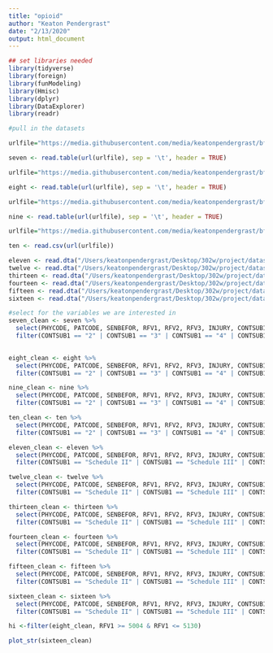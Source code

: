 ```yaml
---
title: "opioid"
author: "Keaton Pendergrast"
date: "2/13/2020"
output: html_document
---
```


```r
## set libraries needed
library(tidyverse)
library(foreign)
library(funModeling)
library(Hmisc)
library(dplyr)
library(DataExplorer)
library(readr)
```

```r
#pull in the datasets

urlfile="https://media.githubusercontent.com/media/keatonpendergrast/bfb/master/2007.tsv"

seven <- read.table(url(urlfile), sep = '\t', header = TRUE)

urlfile="https://media.githubusercontent.com/media/keatonpendergrast/bfb/master/2008.tsv"

eight <- read.table(url(urlfile), sep = '\t', header = TRUE)

urlfile="https://media.githubusercontent.com/media/keatonpendergrast/bfb/master/2009.tsv"

nine <- read.table(url(urlfile), sep = '\t', header = TRUE)

urlfile="https://media.githubusercontent.com/media/keatonpendergrast/bfb/master/2010.csv"

ten <- read.csv(url(urlfile))

eleven <- read.dta("/Users/keatonpendergrast/Desktop/302w/project/datasets/2011.dta")
twelve <- read.dta("/Users/keatonpendergrast/Desktop/302w/project/datasets/2012.dta")
thirteen <- read.dta("/Users/keatonpendergrast/Desktop/302w/project/datasets/2013.dta")
fourteen <- read.dta("/Users/keatonpendergrast/Desktop/302w/project/datasets/2014.dta")
fifteen <- read.dta("/Users/keatonpendergrast/Desktop/302w/project/datasets/2015.dta")
sixteen <- read.dta("/Users/keatonpendergrast/Desktop/302w/project/datasets/2016.dta")
```

```r
#select for the variables we are interested in
seven_clean <- seven %>%
  select(PHYCODE, PATCODE, SENBEFOR, RFV1, RFV2, RFV3, INJURY, CONTSUB1, CONTSUB2, CONTSUB3, CONTSUB4, CONTSUB5, CONTSUB6, CONTSUB7, CONTSUB8, MED1, MED2, MED3, MED4, MED5, MED6, MED7, MED8, NCMED1, NCMED2, NCMED3, NCMED4, NCMED5, NCMED6, NCMED7, NCMED8) %>%
  filter(CONTSUB1 == "2" | CONTSUB1 == "3" | CONTSUB1 == "4" | CONTSUB1 == "5" | CONTSUB1 == "8" | CONTSUB2 == "2" | CONTSUB2 == "3" | CONTSUB2 == "4" | CONTSUB2 == "5" | CONTSUB2 == "8" | CONTSUB3 == "2" | CONTSUB3 == "3" | CONTSUB3 == "4" | CONTSUB3 == "5" | CONTSUB3 == "8" | CONTSUB4 == "2" | CONTSUB4 == "3" | CONTSUB4 == "4" | CONTSUB4 == "5" | CONTSUB4 == "8" | CONTSUB5 == "2" | CONTSUB5 == "3" | CONTSUB5 == "4" | CONTSUB5 == "5" | CONTSUB5 == "8" | CONTSUB6 == "2" | CONTSUB6 == "3" | CONTSUB6 == "4" | CONTSUB6 == "5" | CONTSUB6 == "8" | CONTSUB7 == "2" | CONTSUB7 == "3" | CONTSUB7 == "4" | CONTSUB7 == "5" | CONTSUB7 == "8" | CONTSUB8 == "2" | CONTSUB8 == "3" | CONTSUB8 == "4" | CONTSUB8 == "5" | CONTSUB8 == "8")
  

eight_clean <- eight %>%
  select(PHYCODE, PATCODE, SENBEFOR, RFV1, RFV2, RFV3, INJURY, CONTSUB1, CONTSUB2, CONTSUB3, CONTSUB4, CONTSUB5, CONTSUB6, CONTSUB7, CONTSUB8, MED1, MED2, MED3, MED4, MED5, MED6, MED7, MED8, NCMED1, NCMED2, NCMED3, NCMED4, NCMED5, NCMED6, NCMED7, NCMED8) %>%
  filter(CONTSUB1 == "2" | CONTSUB1 == "3" | CONTSUB1 == "4" | CONTSUB1 == "5" | CONTSUB1 == "8" | CONTSUB2 == "2" | CONTSUB2 == "3" | CONTSUB2 == "4" | CONTSUB2 == "5" | CONTSUB2 == "8" | CONTSUB3 == "2" | CONTSUB3 == "3" | CONTSUB3 == "4" | CONTSUB3 == "5" | CONTSUB3 == "8" | CONTSUB4 == "2" | CONTSUB4 == "3" | CONTSUB4 == "4" | CONTSUB4 == "5" | CONTSUB4 == "8" | CONTSUB5 == "2" | CONTSUB5 == "3" | CONTSUB5 == "4" | CONTSUB5 == "5" | CONTSUB5 == "8" | CONTSUB6 == "2" | CONTSUB6 == "3" | CONTSUB6 == "4" | CONTSUB6 == "5" | CONTSUB6 == "8" | CONTSUB7 == "2" | CONTSUB7 == "3" | CONTSUB7 == "4" | CONTSUB7 == "5" | CONTSUB7 == "8" | CONTSUB8 == "2" | CONTSUB8 == "3" | CONTSUB8 == "4" | CONTSUB8 == "5" | CONTSUB8 == "8")

nine_clean <- nine %>%
  select(PHYCODE, PATCODE, SENBEFOR, RFV1, RFV2, RFV3, INJURY, CONTSUB1, CONTSUB2, CONTSUB3, CONTSUB4, CONTSUB5, CONTSUB6, CONTSUB7, CONTSUB8, MED1, MED2, MED3, MED4, MED5, MED6, MED7, MED8, NCMED1, NCMED2, NCMED3, NCMED4, NCMED5, NCMED6, NCMED7, NCMED8) %>%
  filter(CONTSUB1 == "2" | CONTSUB1 == "3" | CONTSUB1 == "4" | CONTSUB1 == "5" | CONTSUB1 == "8" | CONTSUB2 == "2" | CONTSUB2 == "3" | CONTSUB2 == "4" | CONTSUB2 == "5" | CONTSUB2 == "8" | CONTSUB3 == "2" | CONTSUB3 == "3" | CONTSUB3 == "4" | CONTSUB3 == "5" | CONTSUB3 == "8" | CONTSUB4 == "2" | CONTSUB4 == "3" | CONTSUB4 == "4" | CONTSUB4 == "5" | CONTSUB4 == "8" | CONTSUB5 == "2" | CONTSUB5 == "3" | CONTSUB5 == "4" | CONTSUB5 == "5" | CONTSUB5 == "8" | CONTSUB6 == "2" | CONTSUB6 == "3" | CONTSUB6 == "4" | CONTSUB6 == "5" | CONTSUB6 == "8" | CONTSUB7 == "2" | CONTSUB7 == "3" | CONTSUB7 == "4" | CONTSUB7 == "5" | CONTSUB7 == "8" | CONTSUB8 == "2" | CONTSUB8 == "3" | CONTSUB8 == "4" | CONTSUB8 == "5" | CONTSUB8 == "8")

ten_clean <- ten %>%
  select(PHYCODE, PATCODE, SENBEFOR, RFV1, RFV2, RFV3, INJURY, CONTSUB1, CONTSUB2, CONTSUB3, CONTSUB4, CONTSUB5, CONTSUB6, CONTSUB7, CONTSUB8, MED1, MED2, MED3, MED4, MED5, MED6, MED7, MED8, NCMED1, NCMED2, NCMED3, NCMED4, NCMED5, NCMED6, NCMED7, NCMED8) %>%
  filter(CONTSUB1 == "2" | CONTSUB1 == "3" | CONTSUB1 == "4" | CONTSUB1 == "5" | CONTSUB1 == "8" | CONTSUB2 == "2" | CONTSUB2 == "3" | CONTSUB2 == "4" | CONTSUB2 == "5" | CONTSUB2 == "8" | CONTSUB3 == "2" | CONTSUB3 == "3" | CONTSUB3 == "4" | CONTSUB3 == "5" | CONTSUB3 == "8" | CONTSUB4 == "2" | CONTSUB4 == "3" | CONTSUB4 == "4" | CONTSUB4 == "5" | CONTSUB4 == "8" | CONTSUB5 == "2" | CONTSUB5 == "3" | CONTSUB5 == "4" | CONTSUB5 == "5" | CONTSUB5 == "8" | CONTSUB6 == "2" | CONTSUB6 == "3" | CONTSUB6 == "4" | CONTSUB6 == "5" | CONTSUB6 == "8" | CONTSUB7 == "2" | CONTSUB7 == "3" | CONTSUB7 == "4" | CONTSUB7 == "5" | CONTSUB7 == "8" | CONTSUB8 == "2" | CONTSUB8 == "3" | CONTSUB8 == "4" | CONTSUB8 == "5" | CONTSUB8 == "8")

eleven_clean <- eleven %>%
  select(PHYCODE, PATCODE, SENBEFOR, RFV1, RFV2, RFV3, INJURY, CONTSUB1, CONTSUB2, CONTSUB3, CONTSUB4, CONTSUB5, CONTSUB6, CONTSUB7, CONTSUB8, MED1, MED2, MED3, MED4, MED5, MED6, MED7, MED8, NCMED1, NCMED2, NCMED3, NCMED4, NCMED5, NCMED6, NCMED7, NCMED8) %>%
  filter(CONTSUB1 == "Schedule II" | CONTSUB1 == "Schedule III" | CONTSUB1 == "Schedule IV" | CONTSUB1 == "Schedule V" | CONTSUB1 == "Multiple schedules" | CONTSUB2 == "Schedule II" | CONTSUB2 == "Schedule III" | CONTSUB2 == "Schedule IV" | CONTSUB2 == "Schedule IV" | CONTSUB2 == "Multiple schedules" | CONTSUB3 == "Schedule II" | CONTSUB3 == "Schedule III" | CONTSUB3 == "Schedule IV" | CONTSUB3 == "Schedule V" | CONTSUB3 == "Multiple schedules" | CONTSUB4 == "Schedule II" | CONTSUB4 == "Schedule III" | CONTSUB4 == "Schedule IV" | CONTSUB4 == "Schedule V" | CONTSUB4 == "Multiple schedules" | CONTSUB5 == "Schedule II" | CONTSUB5 == "Schedule III" | CONTSUB5 == "Schedule IV" | CONTSUB5 == "Schedule V" | CONTSUB5 == "Multiple schedules" | CONTSUB6 == "Schedule II" | CONTSUB6 == "Schedule II" | CONTSUB6 == "Schedule IV" | CONTSUB6 == "Schedule V" | CONTSUB6 == "Multiple schedules" | CONTSUB7 == "Schedule II" | CONTSUB7 == "Schedule III" | CONTSUB7 == "Schedule IV" | CONTSUB7 == "Schedule V" | CONTSUB7 == "Multiple schedules" | CONTSUB8 == "Schedule II" | CONTSUB8 == "Schedule III" | CONTSUB8 == "Schedule IV" | CONTSUB8 == "Schedule V" | CONTSUB8 == "Multiple schedules")

twelve_clean <- twelve %>%
  select(PHYCODE, PATCODE, SENBEFOR, RFV1, RFV2, RFV3, INJURY, CONTSUB1, CONTSUB2, CONTSUB3, CONTSUB4, CONTSUB5, CONTSUB6, CONTSUB7, CONTSUB8, MED1, MED2, MED3, MED4, MED5, MED6, MED7, MED8, NCMED1, NCMED2, NCMED3, NCMED4, NCMED5, NCMED6, NCMED7, NCMED8) %>%
  filter(CONTSUB1 == "Schedule II" | CONTSUB1 == "Schedule III" | CONTSUB1 == "Schedule IV" | CONTSUB1 == "Schedule V" | CONTSUB1 == "Multiple schedules" | CONTSUB2 == "Schedule II" | CONTSUB2 == "Schedule III" | CONTSUB2 == "Schedule IV" | CONTSUB2 == "Schedule IV" | CONTSUB2 == "Multiple schedules" | CONTSUB3 == "Schedule II" | CONTSUB3 == "Schedule III" | CONTSUB3 == "Schedule IV" | CONTSUB3 == "Schedule V" | CONTSUB3 == "Multiple schedules" | CONTSUB4 == "Schedule II" | CONTSUB4 == "Schedule III" | CONTSUB4 == "Schedule IV" | CONTSUB4 == "Schedule V" | CONTSUB4 == "Multiple schedules" | CONTSUB5 == "Schedule II" | CONTSUB5 == "Schedule III" | CONTSUB5 == "Schedule IV" | CONTSUB5 == "Schedule V" | CONTSUB5 == "Multiple schedules" | CONTSUB6 == "Schedule II" | CONTSUB6 == "Schedule II" | CONTSUB6 == "Schedule IV" | CONTSUB6 == "Schedule V" | CONTSUB6 == "Multiple schedules" | CONTSUB7 == "Schedule II" | CONTSUB7 == "Schedule III" | CONTSUB7 == "Schedule IV" | CONTSUB7 == "Schedule V" | CONTSUB7 == "Multiple schedules" | CONTSUB8 == "Schedule II" | CONTSUB8 == "Schedule III" | CONTSUB8 == "Schedule IV" | CONTSUB8 == "Schedule V" | CONTSUB8 == "Multiple schedules")

thirteen_clean <- thirteen %>%
  select(PHYCODE, PATCODE, SENBEFOR, RFV1, RFV2, RFV3, INJURY, CONTSUB1, CONTSUB2, CONTSUB3, CONTSUB4, CONTSUB5, CONTSUB6, CONTSUB7, CONTSUB8, MED1, MED2, MED3, MED4, MED5, MED6, MED7, MED8, NCMED1, NCMED2, NCMED3, NCMED4, NCMED5, NCMED6, NCMED7, NCMED8) %>%
  filter(CONTSUB1 == "Schedule II" | CONTSUB1 == "Schedule III" | CONTSUB1 == "Schedule IV" | CONTSUB1 == "Schedule V" | CONTSUB1 == "Multiple schedules" | CONTSUB2 == "Schedule II" | CONTSUB2 == "Schedule III" | CONTSUB2 == "Schedule IV" | CONTSUB2 == "Schedule IV" | CONTSUB2 == "Multiple schedules" | CONTSUB3 == "Schedule II" | CONTSUB3 == "Schedule III" | CONTSUB3 == "Schedule IV" | CONTSUB3 == "Schedule V" | CONTSUB3 == "Multiple schedules" | CONTSUB4 == "Schedule II" | CONTSUB4 == "Schedule III" | CONTSUB4 == "Schedule IV" | CONTSUB4 == "Schedule V" | CONTSUB4 == "Multiple schedules" | CONTSUB5 == "Schedule II" | CONTSUB5 == "Schedule III" | CONTSUB5 == "Schedule IV" | CONTSUB5 == "Schedule V" | CONTSUB5 == "Multiple schedules" | CONTSUB6 == "Schedule II" | CONTSUB6 == "Schedule II" | CONTSUB6 == "Schedule IV" | CONTSUB6 == "Schedule V" | CONTSUB6 == "Multiple schedules" | CONTSUB7 == "Schedule II" | CONTSUB7 == "Schedule III" | CONTSUB7 == "Schedule IV" | CONTSUB7 == "Schedule V" | CONTSUB7 == "Multiple schedules" | CONTSUB8 == "Schedule II" | CONTSUB8 == "Schedule III" | CONTSUB8 == "Schedule IV" | CONTSUB8 == "Schedule V" | CONTSUB8 == "Multiple schedules")

fourteen_clean <- fourteen %>%
  select(PHYCODE, PATCODE, SENBEFOR, RFV1, RFV2, RFV3, INJURY, CONTSUB1, CONTSUB2, CONTSUB3, CONTSUB4, CONTSUB5, CONTSUB6, CONTSUB7, CONTSUB8, MED1, MED2, MED3, MED4, MED5, MED6, MED7, MED8, NCMED1, NCMED2, NCMED3, NCMED4, NCMED5, NCMED6, NCMED7, NCMED8) %>%
  filter(CONTSUB1 == "Schedule II" | CONTSUB1 == "Schedule III" | CONTSUB1 == "Schedule IV" | CONTSUB1 == "Schedule V" | CONTSUB1 == "Multiple schedules" | CONTSUB2 == "Schedule II" | CONTSUB2 == "Schedule III" | CONTSUB2 == "Schedule IV" | CONTSUB2 == "Schedule IV" | CONTSUB2 == "Multiple schedules" | CONTSUB3 == "Schedule II" | CONTSUB3 == "Schedule III" | CONTSUB3 == "Schedule IV" | CONTSUB3 == "Schedule V" | CONTSUB3 == "Multiple schedules" | CONTSUB4 == "Schedule II" | CONTSUB4 == "Schedule III" | CONTSUB4 == "Schedule IV" | CONTSUB4 == "Schedule V" | CONTSUB4 == "Multiple schedules" | CONTSUB5 == "Schedule II" | CONTSUB5 == "Schedule III" | CONTSUB5 == "Schedule IV" | CONTSUB5 == "Schedule V" | CONTSUB5 == "Multiple schedules" | CONTSUB6 == "Schedule II" | CONTSUB6 == "Schedule II" | CONTSUB6 == "Schedule IV" | CONTSUB6 == "Schedule V" | CONTSUB6 == "Multiple schedules" | CONTSUB7 == "Schedule II" | CONTSUB7 == "Schedule III" | CONTSUB7 == "Schedule IV" | CONTSUB7 == "Schedule V" | CONTSUB7 == "Multiple schedules" | CONTSUB8 == "Schedule II" | CONTSUB8 == "Schedule III" | CONTSUB8 == "Schedule IV" | CONTSUB8 == "Schedule V" | CONTSUB8 == "Multiple schedules")

fifteen_clean <- fifteen %>%
  select(PHYCODE, PATCODE, SENBEFOR, RFV1, RFV2, RFV3, INJURY, CONTSUB1, CONTSUB2, CONTSUB3, CONTSUB4, CONTSUB5, CONTSUB6, CONTSUB7, CONTSUB8, MED1, MED2, MED3, MED4, MED5, MED6, MED7, MED8, NCMED1, NCMED2, NCMED3, NCMED4, NCMED5, NCMED6, NCMED7, NCMED8) %>%
  filter(CONTSUB1 == "Schedule II" | CONTSUB1 == "Schedule III" | CONTSUB1 == "Schedule IV" | CONTSUB1 == "Schedule V" | CONTSUB1 == "Multiple schedules" | CONTSUB2 == "Schedule II" | CONTSUB2 == "Schedule III" | CONTSUB2 == "Schedule IV" | CONTSUB2 == "Schedule IV" | CONTSUB2 == "Multiple schedules" | CONTSUB3 == "Schedule II" | CONTSUB3 == "Schedule III" | CONTSUB3 == "Schedule IV" | CONTSUB3 == "Schedule V" | CONTSUB3 == "Multiple schedules" | CONTSUB4 == "Schedule II" | CONTSUB4 == "Schedule III" | CONTSUB4 == "Schedule IV" | CONTSUB4 == "Schedule V" | CONTSUB4 == "Multiple schedules" | CONTSUB5 == "Schedule II" | CONTSUB5 == "Schedule III" | CONTSUB5 == "Schedule IV" | CONTSUB5 == "Schedule V" | CONTSUB5 == "Multiple schedules" | CONTSUB6 == "Schedule II" | CONTSUB6 == "Schedule II" | CONTSUB6 == "Schedule IV" | CONTSUB6 == "Schedule V" | CONTSUB6 == "Multiple schedules" | CONTSUB7 == "Schedule II" | CONTSUB7 == "Schedule III" | CONTSUB7 == "Schedule IV" | CONTSUB7 == "Schedule V" | CONTSUB7 == "Multiple schedules" | CONTSUB8 == "Schedule II" | CONTSUB8 == "Schedule III" | CONTSUB8 == "Schedule IV" | CONTSUB8 == "Schedule V" | CONTSUB8 == "Multiple schedules")

sixteen_clean <- sixteen %>%
  select(PHYCODE, PATCODE, SENBEFOR, RFV1, RFV2, RFV3, INJURY, CONTSUB1, CONTSUB2, CONTSUB3, CONTSUB4, CONTSUB5, CONTSUB6, CONTSUB7, CONTSUB8, MED1, MED2, MED3, MED4, MED5, MED6, MED7, MED8, NCMED1, NCMED2, NCMED3, NCMED4, NCMED5, NCMED6, NCMED7, NCMED8) %>%
  filter(CONTSUB1 == "Schedule II" | CONTSUB1 == "Schedule III" | CONTSUB1 == "Schedule IV" | CONTSUB1 == "Schedule V" | CONTSUB1 == "Multiple schedules" | CONTSUB2 == "Schedule II" | CONTSUB2 == "Schedule III" | CONTSUB2 == "Schedule IV" | CONTSUB2 == "Schedule IV" | CONTSUB2 == "Multiple schedules" | CONTSUB3 == "Schedule II" | CONTSUB3 == "Schedule III" | CONTSUB3 == "Schedule IV" | CONTSUB3 == "Schedule V" | CONTSUB3 == "Multiple schedules" | CONTSUB4 == "Schedule II" | CONTSUB4 == "Schedule III" | CONTSUB4 == "Schedule IV" | CONTSUB4 == "Schedule V" | CONTSUB4 == "Multiple schedules" | CONTSUB5 == "Schedule II" | CONTSUB5 == "Schedule III" | CONTSUB5 == "Schedule IV" | CONTSUB5 == "Schedule V" | CONTSUB5 == "Multiple schedules" | CONTSUB6 == "Schedule II" | CONTSUB6 == "Schedule II" | CONTSUB6 == "Schedule IV" | CONTSUB6 == "Schedule V" | CONTSUB6 == "Multiple schedules" | CONTSUB7 == "Schedule II" | CONTSUB7 == "Schedule III" | CONTSUB7 == "Schedule IV" | CONTSUB7 == "Schedule V" | CONTSUB7 == "Multiple schedules" | CONTSUB8 == "Schedule II" | CONTSUB8 == "Schedule III" | CONTSUB8 == "Schedule IV" | CONTSUB8 == "Schedule V" | CONTSUB8 == "Multiple schedules")
```

```r
hi <-filter(eight_clean, RFV1 >= 5004 & RFV1 <= 5130)
```

```r
plot_str(sixteen_clean)
```